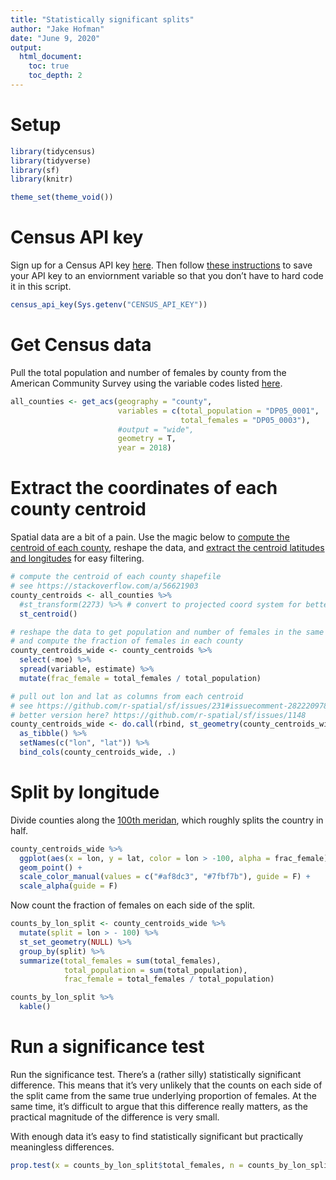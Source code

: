 ```yaml
---
title: "Statistically significant splits"
author: "Jake Hofman"
date: "June 9, 2020"
output:
  html_document:
    toc: true
    toc_depth: 2
---
```


# Setup

```r
library(tidycensus)
library(tidyverse)
library(sf)
library(knitr)

theme_set(theme_void())
```

# Census API key

Sign up for a Census API key [here](https://api.census.gov/data/key_signup.html). Then follow [these instructions](https://walker-data.com/tidycensus/reference/census_api_key.html) to save your API key to an enviornment variable so that you don't have to hard code it in this script.

```r

census_api_key(Sys.getenv("CENSUS_API_KEY"))

```

# Get Census data

Pull the total population and number of females by county from the American Community Survey using the variable codes listed [here](https://api.census.gov/data/2016/acs/acs5/profile/variables.html).

```r

all_counties <- get_acs(geography = "county",
                        variables = c(total_population = "DP05_0001",
                                      total_females = "DP05_0003"),
                        #output = "wide",
                        geometry = T,
                        year = 2018)

```


# Extract the coordinates of each county centroid

Spatial data are a bit of a pain. Use the magic below to [compute the centroid of each county](https://stackoverflow.com/a/56621903), reshape the data, and [extract the centroid latitudes and longitudes](https://github.com/r-spatial/sf/issues/231#issuecomment-282220978) for easy filtering. 

```r

# compute the centroid of each county shapefile
# see https://stackoverflow.com/a/56621903
county_centroids <- all_counties %>% 
  #st_transform(2273) %>% # convert to projected coord system for better centroid
  st_centroid()

# reshape the data to get population and number of females in the same row
# and compute the fraction of females in each county
county_centroids_wide <- county_centroids %>%
  select(-moe) %>%
  spread(variable, estimate) %>%
  mutate(frac_female = total_females / total_population)

# pull out lon and lat as columns from each centroid
# see https://github.com/r-spatial/sf/issues/231#issuecomment-282220978
# better version here? https://github.com/r-spatial/sf/issues/1148
county_centroids_wide <- do.call(rbind, st_geometry(county_centroids_wide)) %>%
  as_tibble() %>%
  setNames(c("lon", "lat")) %>%
  bind_cols(county_centroids_wide, .)

```

# Split by longitude

Divide counties along the [100th meridan](https://en.wikipedia.org/wiki/100th_meridian_west), which roughly splits the country in half.

```r

county_centroids_wide %>%
  ggplot(aes(x = lon, y = lat, color = lon > -100, alpha = frac_female)) +
  geom_point() +
  scale_color_manual(values = c("#af8dc3", "#7fbf7b"), guide = F) +
  scale_alpha(guide = F)

```

Now count the fraction of females on each side of the split.

```r

counts_by_lon_split <- county_centroids_wide %>%
  mutate(split = lon > - 100) %>%
  st_set_geometry(NULL) %>%
  group_by(split) %>%
  summarize(total_females = sum(total_females),
            total_population = sum(total_population),
            frac_female = total_females / total_population) 

counts_by_lon_split %>%
  kable()

```

# Run a significance test

Run the significance test. There's a (rather silly) statistically significant difference. This means that it's very unlikely that the counts on each side of the split came from the same true underlying proportion of females. At the same time, it's difficult to argue that this difference really matters, as the practical magnitude of the difference is very small.

With enough data it's easy to find statistically significant but practically meaningless differences.

```r

prop.test(x = counts_by_lon_split$total_females, n = counts_by_lon_split$total_population)

```